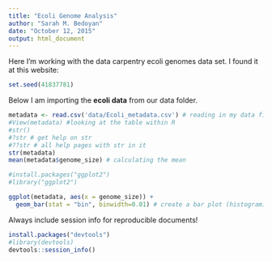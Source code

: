 ```yaml
---
title: "Ecoli Genome Analysis"
author: "Sarah M. Bedoyan"
date: "October 12, 2015"
output: html_document
---
```


Here I'm working with the data carpentry ecoli genomes data set.  I found it at this website: 


```r
set.seed(41837781)
```


Below I am importing the **ecoli data** from our data folder.
```r
metadata <- read.csv('data/Ecoli_metadata.csv') # reading in my data file into an object named metadata
#View(metadata) #looking at the table within R
#str()
#?str # get help on str
#??str # all help pages with str in it
str(metadata)
mean(metadata$genome_size) # calculating the mean
```

```r
#install.packages("ggplot2")
#library("ggplot2")
```


```r
ggplot(metadata, aes(x = genome_size)) +
  geom_bar(stat = "bin", binwidth=0.01) # create a bar plot (histogram) with bins by a genome size of 0.01
```

Always include session info for reproducible documents!

```r
install.packages("devtools")
#library(devtools)
devtools::session_info()
```